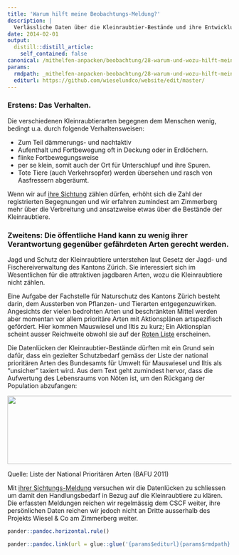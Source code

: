 ```yaml
---
title: 'Warum hilft meine Beobachtungs-Meldung?'
description: |
  Verlässliche Daten über die Kleinraubtier-Bestände und ihre Entwicklung fehlen schweizweit. Somit sind selbst die Verbreitungskarten, die das Centre Suisse de Cartographie de la Faune (CSCF) anhand den vorhandenen Daten zeigt, mit Vorsicht zu geniessen. Offensichtlich beeinflussen regionale Erhebungen die zitierten Verbreitungskarten so stark, dass sie ein falsches Abbild der Artvorkommen suggerieren könnten. So resultierte aus einem kürzlich erfolgten Monitoring im Kanton Aargau, dass der Baummarder dort weit verbreitet ist. Vergleichbare Landschaften angrenzender Kantone zeigen hingegen auf der Verbreitungskarte eine auffallend lückige Verbreitung. Das fehlende Wissen über das Vorkommen von Kleinraubtieren wird damit augenfällig. Welche Gründe gibt es dafür?
date: 2014-02-01
output:
  distill::distill_article:
    self_contained: false
canonical: /mithelfen-anpacken/beobachtung/28-warum-und-wozu-hilft-meine-sichtungs-meldung
params:
  rmdpath: _mithelfen-anpacken-beobachtung/28-warum-und-wozu-hilft-meine-sichtungs-/28-warum-und-wozu-hilft-meine-sichtungs-.Rmd
  editurl: https://github.com/wieselundco/website/edit/master/
---
```


### Erstens: Das Verhalten.

Die verschiedenen Kleinraubtierarten begegnen dem Menschen wenig,
bedingt u.a. durch folgende Verhaltensweisen:

- Zum Teil dämmerungs- und nachtaktiv
- Aufenthalt und Fortbewegung oft in Deckung oder in Erdlöchern.
- flinke Fortbewegungsweise
- per se klein, somit auch der Ort für Unterschlupf und ihre Spuren.
- Tote Tiere (auch Verkehrsopfer) werden übersehen und rasch von
    Aasfressern abgeräumt.

Wenn wir auf [ihre Sichtung](index.php/beobachtung-melden) zählen
dürfen, erhöht sich die Zahl der registrierten Begegnungen und wir
erfahren zumindest am Zimmerberg mehr über die Verbreitung und
ansatzweise etwas über die Bestände der Kleinraubtiere.

### Zweitens: Die öffentliche Hand kann zu wenig ihrer Verantwortung gegenüber gefährdeten Arten gerecht werden.

Jagd und Schutz der Kleinraubtiere unterstehen laut Gesetz der Jagd- und
Fischereiverwaltung des Kantons Zürich. Sie interessiert sich im
Wesentlichen für die attraktiven jagdbaren Arten, wozu die
Kleinraubtiere nicht zählen.

Eine Aufgabe der Fachstelle für Naturschutz des Kantons Zürich besteht
darin, dem Aussterben von Pflanzen- und Tierarten entgegenzuwirken.
Angesichts der vielen bedrohten Arten und beschränkten Mittel werden
aber momentan vor allem prioritäre Arten mit Aktionsplänen artspezifisch
gefördert. Hier kommen Mauswiesel und Iltis zu kurz; Ein Aktionsplan
scheint ausser Reichweite obwohl sie auf der [Roten
Liste](http://www.artenschutz.ch/RLDetails/RL1_S%C3%A4uger.pdf)
erscheinen.

Die Datenlücken der Kleinraubtier-Bestände dürften mit ein Grund sein
dafür, dass ein gezielter Schutzbedarf gemäss der Liste der national
prioritären Arten des Bundesamts für Umwelt für Mauswiesel und Iltis als
"unsicher" taxiert wird. Aus dem Text geht zumindest hervor, dass die
Aufwertung des Lebensraums von Nöten ist, um den Rückgang der Population
abzufangen:

<img src="images/bilder/diverse/massnahmenbedarf_listepriorarten.JPG" width="646" height="153" />

Quelle: Liste der National Prioritären Arten (BAFU 2011)

Mit [ihrer Sichtungs-Meldung](index.php/beobachtung-melden)
versuchen wir die Datenlücken zu schliessen um damit den Handlungsbedarf
in Bezug auf die Kleinraubtiere zu klären. Die erfassten Meldungen
reichen wir regelmässig dem CSCF weiter, ihre persönlichen Daten reichen
wir jedoch nicht an Dritte ausserhalb des Projekts Wiesel & Co am
Zimmerberg weiter.

```r
pander::pandoc.horizontal.rule()

pander::pandoc.link(url = glue::glue('{params$editurl}{params$rmdpath}'),text = 'Artikel bearbeiten')
```

<!--http://wieselundco.ch/mithelfen-anpacken/beobachtung/28-warum-und-wozu-hilft-meine-sichtungs-meldung-->
